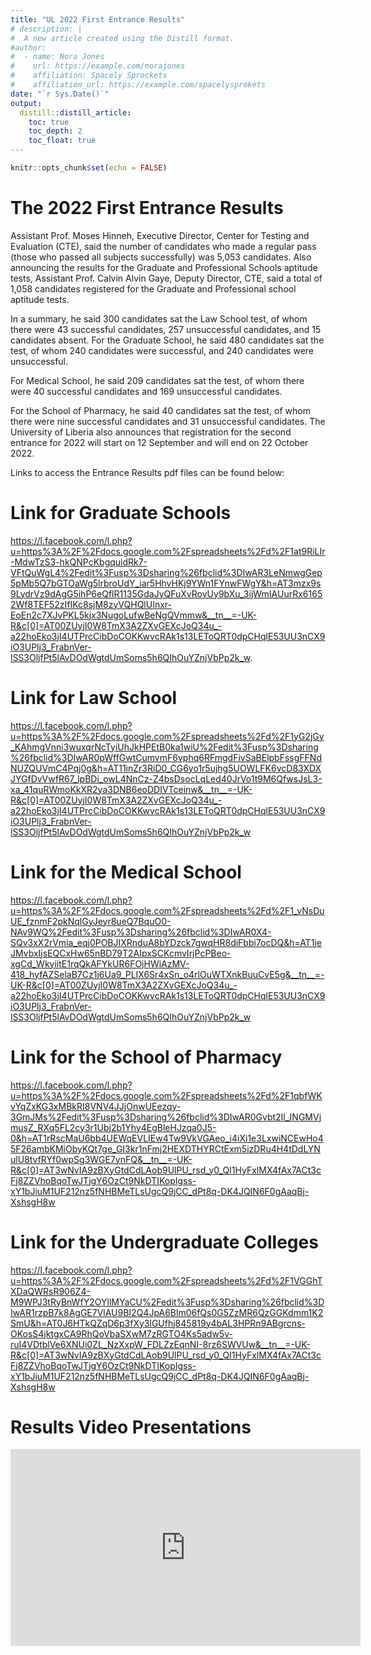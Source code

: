 ```yaml
---
title: "UL 2022 First Entrance Results"
# description: |
#  A new article created using the Distill format.
#author:
#  - name: Nora Jones 
#    url: https://example.com/norajones
#    affiliation: Spacely Sprockets
#    affiliation_url: https://example.com/spacelysprokets
date: "`r Sys.Date()`"
output: 
  distill::distill_article:
    toc: true
    toc_depth: 2
    toc_float: true
---
```


```r
knitr::opts_chunk$set(echo = FALSE)
```
# The 2022 First Entrance Results

Assistant Prof. Moses Hinneh, Executive Director, Center for Testing and Evaluation (CTE), said the number of candidates who made a regular pass (those who passed all subjects successfully) was 5,053 candidates.
Also announcing the results for the Graduate and Professional Schools aptitude tests, Assistant Prof. Calvin Alvin Gaye, Deputy Director, CTE, said a total of 1,058 candidates registered for the Graduate and Professional school aptitude tests.    


In a summary, he said 300 candidates sat the Law School test, of whom there were 43 successful candidates, 257 unsuccessful candidates, and 15 candidates absent.
For the Graduate School, he said 480 candidates sat the test, of whom 240 candidates were successful, and 240 candidates were unsuccessful.    

For Medical School, he said 209 candidates sat the test, of whom there were 40 successful candidates and 169 unsuccessful candidates.    

For the School of Pharmacy, he said 40 candidates sat the test, of whom there were nine successful candidates and 31 unsuccessful candidates.
The University of Liberia also announces that registration for the second entrance for 2022 will start on 12 September and will end on 22 October 2022.

Links to access the Entrance Results pdf files can be found below:   

# Link for Graduate Schools

 <https://l.facebook.com/l.php?u=https%3A%2F%2Fdocs.google.com%2Fspreadsheets%2Fd%2F1at9RiLIr-MdwTzS3-hkQNPcKbgquidRk7-VFtQuWgL4%2Fedit%3Fusp%3Dsharing%26fbclid%3DIwAR3LeNmwgGep5pMb5Q7bGTOaWg5lrbroUdY_iar5HhvHKj9YWn1FYnwFWgY&h=AT3mzx9s9LydrVz9dAgG5ihP6eQflR1135GdaJyQFuXvRovUy9bXu_3ijWmIAUurRx61652Wf8TEF52zIfIKc8sjM8zyVQHQlUInxr-EoEn2c7XJvPKL5kjx3NugoLufwBeNgQVmmw&__tn__=-UK-R&c[0]=AT00ZUyjI0W8TmX3A2ZXvGEXcJoQ34u_-a22hoEko3jI4UTPrcCibDoCOKKwvcRAk1s13LEToQRT0dpCHqlE53UU3nCX9iO3UPlj3_FrabnVer-lSS3OljfPt5lAvDOdWgtdUmSoms5h6QIhOuYZnjVbPp2k_w>.

# Link for  Law School

<https://l.facebook.com/l.php?u=https%3A%2F%2Fdocs.google.com%2Fspreadsheets%2Fd%2F1yG2jGy_KAhmgVnni3wuxqrNcTyiUhJkHPEtB0ka1wiU%2Fedit%3Fusp%3Dsharing%26fbclid%3DIwAR0pWffGwtCumvmF6vphq6RFmgdFivSaBElpbFssgFFNdNUZQUVmC4Pqj0g&h=AT11inZr3RiD0_CG6yo1r5ujhg5UOWLFK6vcD83XDXJYGfDvVwfR67_lpBDi_owL4NnCz-Z4bsDsocLqLed40JrVo1t9M6QfwsJsL3-xa_41quRWmoKkXR2ya3DNB6eoDDIVTceinw&__tn__=-UK-R&c[0]=AT00ZUyjI0W8TmX3A2ZXvGEXcJoQ34u_-a22hoEko3jI4UTPrcCibDoCOKKwvcRAk1s13LEToQRT0dpCHqlE53UU3nCX9iO3UPlj3_FrabnVer-lSS3OljfPt5lAvDOdWgtdUmSoms5h6QIhOuYZnjVbPp2k_w>

# Link for the  Medical School

<https://l.facebook.com/l.php?u=https%3A%2F%2Fdocs.google.com%2Fspreadsheets%2Fd%2F1_vNsDuUE_fznmF2pkNqlGyJeyr8ueQ7BquO0-NAv9WQ%2Fedit%3Fusp%3Dsharing%26fbclid%3DIwAR0X4-SQv3xX2rVmia_eqj0POBJIXRnduA8bYDzck7gwqHR8diFbbi7ocDQ&h=AT1jeJMvbxIjsEQCxHw65nBD79T2AIpxSCKcmvIrjPcPBeo-xgCd_WkyiitE1rqQkAFYkUR6FOjHWiAzMV-418_hyfAZSelaB7Cz1j6Ua9_PLIX6Sr4xSn_o4rlOuWTXnkBuuCvE5g&__tn__=-UK-R&c[0]=AT00ZUyjI0W8TmX3A2ZXvGEXcJoQ34u_-a22hoEko3jI4UTPrcCibDoCOKKwvcRAk1s13LEToQRT0dpCHqlE53UU3nCX9iO3UPlj3_FrabnVer-lSS3OljfPt5lAvDOdWgtdUmSoms5h6QIhOuYZnjVbPp2k_w>

# Link for the  School of Pharmacy 

<https://l.facebook.com/l.php?u=https%3A%2F%2Fdocs.google.com%2Fspreadsheets%2Fd%2F1qbfWKvYqZxKG3xMBkRI8VNV4JJjOnwUEezqy-3GmJMs%2Fedit%3Fusp%3Dsharing%26fbclid%3DIwAR0Gvbt2Il_INGMVjmusZ_RXq5FL2cy3r1Ubj2b1Yhy4EgBleHJzqa0J5-0&h=AT1rRscMaU6bb4UEWqEVLIEw4Tw9VkVGAeo_i4iXi1e3LxwiNCEwHo45F26ambKMiObyKQt7ge_GI3kr1nFmj2HEXDTHYRCtExm5izDRu4H4tDdLYNulU8tvfRYf0wpSg3WGE7ynFQ&__tn__=-UK-R&c[0]=AT3wNvIA9zBXyGtdCdLAob9UlPU_rsd_y0_QI1HyFxlMX4fAx7ACt3cFj8ZZVhoBqoTwJTjgY6OzCt9NkDTIKopIgss-xY1bJiuM1UF212nz5fNHBMeTLsUgcQ9jCC_dPt8q-DK4JQIN6F0gAaqBj-XshsgH8w>


# Link for the Undergraduate Colleges

<https://l.facebook.com/l.php?u=https%3A%2F%2Fdocs.google.com%2Fspreadsheets%2Fd%2F1VGGhTXDaQWRsR906Z4-M9WPJ3tRyBnWfY2OYllMYaCU%2Fedit%3Fusp%3Dsharing%26fbclid%3DIwAR1rzpB7k8AgGE7VlAU9BI2Q4JpA6Blm06fQs0G5ZzMR6QzGGKdmm1K2SmU&h=AT0J6HTkQZqD6p3fXy3lGUfhj845819y4bAL3HPRn9ABgrcns-OKosS4jktgxCA9RhQoVbaSXwM7zRGTO4Ks5adw5v-ruI4VDtblVe6XNUi0ZL_NzXxpW_FDLZzEqnNI-8rz6SWVUw&__tn__=-UK-R&c[0]=AT3wNvIA9zBXyGtdCdLAob9UlPU_rsd_y0_QI1HyFxlMX4fAx7ACt3cFj8ZZVhoBqoTwJTjgY6OzCt9NkDTIKopIgss-xY1bJiuM1UF212nz5fNHBMeTLsUgcQ9jCC_dPt8q-DK4JQIN6F0gAaqBj-XshsgH8w>

# Results Video Presentations 

<iframe width="560" height="315" src="https://www.youtube.com/embed/O2DzUWjy-uE" title="YouTube video player" frameborder="0" allow="accelerometer; autoplay; clipboard-write; encrypted-media; gyroscope; picture-in-picture; web-share" allowfullscreen></iframe>
